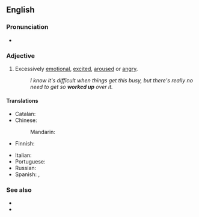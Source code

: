 ==English==

===Pronunciation===
* {{audio|en|En-au-worked up.ogg|Audio (AU)}}

===Adjective===
{{en-adj}}

# {{lb|en|idiomatic|informal}} Excessively [[emotional]], [[excited]], [[aroused]] or [[angry]].
#: ''I know it's difficult when things get this busy, but there's really no need to get so '''worked up''' over it.''

====Translations====
{{trans-top|excessively emotional}}
* Catalan: {{t|ca|emocionat}}
* Chinese:
*: Mandarin: {{t-needed|cmn}}
* Finnish: {{t+|fi|kiihtynyt}}
{{trans-mid}}
* Italian: {{t+|it|emozionato}}
* Portuguese: {{t+|pt|emocionado}}
* Russian: {{t-needed|ru}}
* Spanish: {{t+|es|emocionado}}, {{t+|es|excitado}}
{{trans-bottom}}

===See also===
* {{l|en|cranked up}}
* {{l|en|psyched up}}